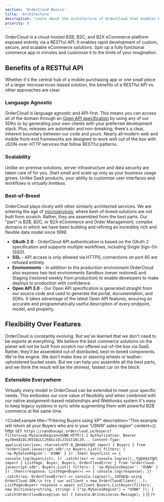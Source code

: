 ```yaml
---
section: 'OrderCloud Basics'
title: 'Architecture'
description: 'Learn about the architecture of OrderCloud that enables billions of dollars in B2B, B2C, and B2X commerce every year.'
priority: 0
---
```


OrderCloud is a cloud-hosted B2B, B2C, and B2X eCommerce platform exposed entirely via a RESTful API. It enables rapid development of custom, secure, and scalable eCommerce solutions. Spin up a fully functional commerce app in minutes and customize it to the limits of your imagination.

## Benefits of a RESTful API
Whether it's the central hub of a mobile purchasing app or one small piece of a larger microservices-based solution, the benefits of a RESTful API vs. other approaches are clear.

### Language Agnostic
OrderCloud is language agnostic and API-first. This means you can access all of the domain through an [Open API specification](https://swagger.io/docs/specification/about/) by using any of our SDKs or by generating your own clients with your preferred development stack. Plus, releases are automatic and non-breaking; there's a clear, inherent boundary between our code and yours. Nearly all modern web and mobile front-end frameworks are designed to work well out of the box with JSON-over-HTTP services that follow RESTful patterns.

### Scalability
Unlike on-premise solutions, server infrastructure and data security are taken care of for you. Start small and scale up only as your business usage grows. Unlike SaaS products, your ability to customize user interfaces and workflows is virtually limitless.

### Best-of-Breed
OrderCloud plays nicely with other similarly architected services. We are entering the age of [microservices](https://martinfowler.com/articles/microservices.html), where best-of-breed solutions are not built from scratch. Rather, they are assembled from the best parts. Our "part" is B2B, B2C, or B2X eCommerce and Order Management; complex domains in which we have been building and refining an incredibly rich and flexible data model since 1999.

- **OAuth 2.0** - OrderCloud API authentication is based on the OAuth 2 specification and supports multiple workflows, including Single Sign-On (SSO).
- **SSL** - API access is only allowed via HTTPS; connections on port 80 are refused entirely.
- **Environments** - In addition to the production environment OrderCloud also exposes two test environments Sandbox (never restored) and Staging (restored weekly from production) to enable developers to make deploys to production with confidence.
- **Open API 3.0** - Our Open API specification is generated straight from our source code and used to generate the portal, documentation, and SDKs. It takes advantage of the latest Open API features, ensuring an accurate and programmatically useful description of every endpoint, model, and property.

## Flexibility Over Features
OrderCloud is constantly evolving. But we've learned that we don't need to be experts at everything. We believe the best commerce solutions on the planet will not be built from scratch nor offered out-of-the box via SaaS. Rather, they'll be assembled out of distributed, best-in-breed components. We're the engine. We don't make tires or steering wheels or leather-upholstered bucket seats. But we can help you assemble all the best parts, and we think the result will be the shiniest, fastest car on the block.

### Extensible Everywhere
Virtually _every_ model in OrderCloud can be extended to meet your specific needs. This embodies our core value of flexibility and when combined with our native assignment-based relationships and Webhooks system it's easy to keep legacy systems in sync while augmenting them with powerful B2B commerce at the same time.

<CodeExample
  title="Filtering Buyers using XP"
  description="This example will return all your Buyers who are in your ‘USNW’ sales region"
  content={{
    http: `GET https://sandboxapi.ordercloud.io/buyers?filters=xp.MySalesRegion=USNW HTTP/1.1
Authorization: Bearer eyJ0eXAiOiJKV1QiLCJhbGciOiJIUzI1NiJ9...
Content-Type: application/json; charset=UTF-8`,
javascript: `import { Buyers } from "ordercloud-javascript-sdk";\n
Buyers.List({ filters: { 'xp.MySalesRegion': 'USNW' } })
    .then( buyerList => {
        console.log(buyerList);
    })
    .catch((ex) => console.log(ex));`,
typescript: `import { ListPage, Buyer, Buyers, OrderCloudError } from "ordercloud-javascript-sdk";
Buyers.List({ filters: { 'xp.MySalesRegion': 'USNW' } })
  .then((response: ListPage<Buyer>) => {
    console.log(response);
  })
  .catch((ex: OrderCloudError) => console.log(ex));`,
csharp: `using OrderCloud.SDK;\n
try
{
    var ocClient = new OrderCloudClient(...);
    ListPage<Buyer> response = await ocClient.Buyers.ListAsync(filters: new Dictionary<string, string>
    {
        ["xp.MySalesRegion"] = "USNW"
    });
} catch(OrderCloudException ex)
{
    Console.WriteLine(ex.Message);
}`
}}
/>


